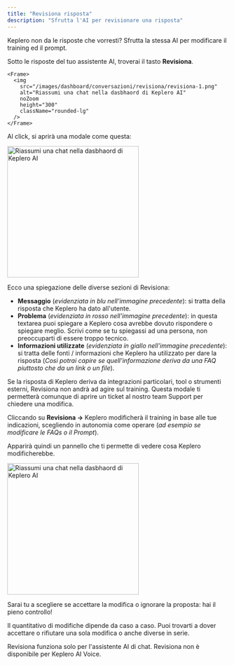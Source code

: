 ```yaml
---
title: "Revisiona risposta"
description: "Sfrutta l'AI per revisionare una risposta"
---
```


Keplero non da le risposte che vorresti? Sfrutta la stessa AI per modificare il training ed il prompt.

Sotto le risposte del tuo assistente AI, troverai il tasto **Revisiona**.

    <Frame>
      <img
        src="/images/dashboard/conversazioni/revisiona/revisiona-1.png"
        alt="Riassumi una chat nella dasbhaord di Keplero AI"
        noZoom
        height="300"
        className="rounded-lg"
      />
    </Frame>

Al click, si aprirà una modale come questa:


<Frame>
  <img
    src="/images/dashboard/conversazioni/revisiona/revisiona-2.png"
    alt="Riassumi una chat nella dasbhaord di Keplero AI"
    noZoom
    height="300"
    className="rounded-lg"
  />
</Frame>

Ecco una spiegazione delle diverse sezioni di Revisiona:

- **Messaggio** (*evidenziata in blu nell'immagine precedente*): si tratta della risposta che Keplero ha dato all'utente.
- **Problema** (*evidenziata in rosso nell'immagine precedente*): in questa textarea puoi spiegare a Keplero cosa avrebbe dovuto rispondere o spiegare meglio. Scrivi come se tu spiegassi ad una persona, non preoccuparti di essere troppo tecnico.
- **Informazioni utilizzate** (*evidenziata in giallo nell'immagine precedente*): si tratta delle fonti / informazioni che Keplero ha utilizzato per dare la risposta (*Così potrai capire se quell'informazione deriva da una FAQ piuttosto che da un link o un file*).

<Info>
Se la risposta di Keplero deriva da integrazioni particolari, tool o strumenti esterni, Revisiona non andrà ad agire sul training. Questa modale ti permetterà comunque di aprire un ticket al nostro team Support per chiedere una modifica.
</Info>

Cliccando su **Revisiona →** Keplero modificherà il training in base alle tue indicazioni, scegliendo in autonomia come operare (*ad esempio se modificare le FAQs o il Prompt*).

Apparirà quindi un pannello che ti permette di vedere cosa Keplero modificherebbe. 

<Frame>
  <img
    src="/images/dashboard/conversazioni/revisiona/revisiona-3.png"
    alt="Riassumi una chat nella dasbhaord di Keplero AI"
    noZoom
    height="300"
    className="rounded-lg"
  />
</Frame>

<Tip>Sarai tu a scegliere se accettare la modifica o ignorare la proposta: hai il pieno controllo!</Tip>

<Note>Il quantitativo di modifiche dipende da caso a caso. Puoi trovarti a dover accettare o rifiutare una sola modifica o anche diverse in serie.</Note>

<Warning>Revisiona funziona solo per l'assistente AI di chat. Revisiona non è disponibile per Keplero AI Voice.</Warning>